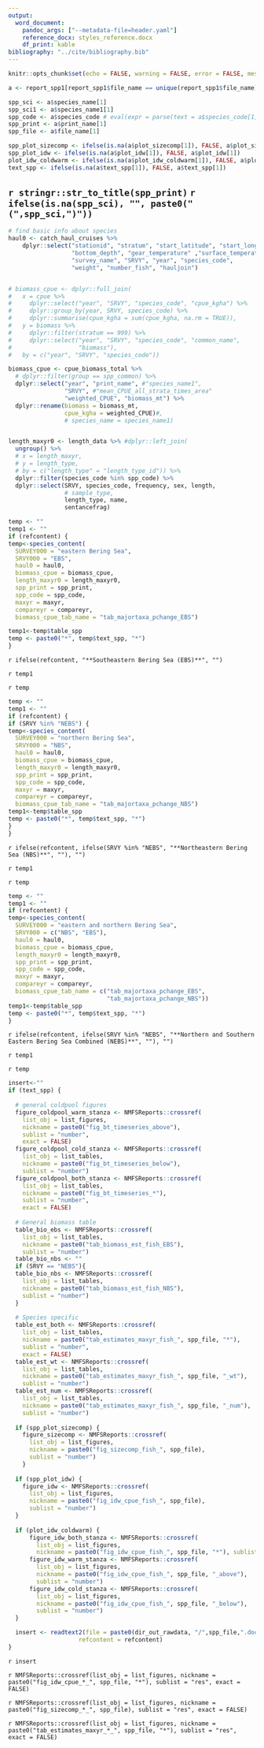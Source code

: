```yaml
---
output:
  word_document:
    pandoc_args: ["--metadata-file=header.yaml"]
    reference_docx: styles_reference.docx
    df_print: kable
bibliography: "../cite/bibliography.bib"
---
```


```r
knitr::opts_chunk$set(echo = FALSE, warning = FALSE, error = FALSE, message = FALSE)
```

```r
a <- report_spp1[report_spp1$file_name == unique(report_spp1$file_name)[jj], ]

spp_sci <- a$species_name[1]
spp_sci1 <- a$species_name1[1]
spp_code <- a$species_code # eval(expr = parse(text = a$species_code[1]))
spp_print <- a$print_name[1]
spp_file <- a$file_name[1]

spp_plot_sizecomp <- ifelse(is.na(a$plot_sizecomp[1]), FALSE, a$plot_sizecomp[1])
spp_plot_idw <- ifelse(is.na(a$plot_idw[1]), FALSE, a$plot_idw[1])
plot_idw_coldwarm <- ifelse(is.na(a$plot_idw_coldwarm[1]), FALSE, a$plot_idw_coldwarm[1])
text_spp <- ifelse(is.na(a$text_spp[1]), FALSE, a$text_spp[1])

```

## `r stringr::str_to_title(spp_print)` `r ifelse(is.na(spp_sci), "", paste0("(",spp_sci,")")) `

```r
# find basic info about species
haul0 <- catch_haul_cruises %>% 
    dplyr::select("stationid", "stratum", "start_latitude", "start_longitude", 
                  "bottom_depth", "gear_temperature" ,"surface_temperature", 
                  "survey_name", "SRVY", "year", "species_code", 
                  "weight", "number_fish", "hauljoin")


# biomass_cpue <- dplyr::full_join(
#   x = cpue %>%
#     dplyr::select("year", "SRVY", "species_code", "cpue_kgha") %>%
#     dplyr::group_by(year, SRVY, species_code) %>%
#     dplyr::summarise(cpue_kgha = sum(cpue_kgha, na.rm = TRUE)),
#   y = biomass %>%
#     dplyr::filter(stratum == 999) %>%
#     dplyr::select("year", "SRVY", "species_code", "common_name",
#                   "biomass"),
#   by = c("year", "SRVY", "species_code"))

biomass_cpue <- cpue_biomass_total %>% 
  # dplyr::filter(group == spp_common) %>% 
  dplyr::select("year", "print_name", #"species_name1", 
                "SRVY", #"mean_CPUE_all_strata_times_area"
                "weighted_CPUE", "biomass_mt") %>% 
  dplyr::rename(biomass = biomass_mt, 
                cpue_kgha = weighted_CPUE)#, 
                # species_name = species_name1)


length_maxyr0 <- length_data %>% #dplyr::left_join(
  ungroup() %>% 
  # x = length_maxyr, 
  # y = length_type, 
  # by = c("length_type" = "length_type_id")) %>% 
  dplyr::filter(species_code %in% spp_code) %>% 
  dplyr::select(SRVY, species_code, frequency, sex, length,
                # sample_type, 
                length_type, name, 
                sentancefrag)

```


```r
temp <- ""
temp1 <- ""
if (refcontent) {
temp<-species_content(
  SURVEY000 = "eastern Bering Sea", 
  SRVY000 = "EBS", 
  haul0 = haul0,
  biomass_cpue = biomass_cpue, 
  length_maxyr0 = length_maxyr0,
  spp_print = spp_print, 
  spp_code = spp_code,
  maxyr = maxyr, 
  compareyr = compareyr, 
  biomass_cpue_tab_name = "tab_majortaxa_pchange_EBS")

temp1<-temp$table_spp
temp <- paste0("*", temp$text_spp, "*")
}
```

`r ifelse(refcontent, "**Southeastern Bering Sea (EBS)**", "")`

`r temp1`

`r temp`


```r
temp <- ""
temp1 <- ""
if (refcontent) {
if (SRVY %in% "NEBS") {
temp<-species_content(
  SURVEY000 = "northern Bering Sea", 
  SRVY000 = "NBS", 
  haul0 = haul0,
  biomass_cpue = biomass_cpue, 
  length_maxyr0 = length_maxyr0,
  spp_print = spp_print, 
  spp_code = spp_code,
  maxyr = maxyr, 
  compareyr = compareyr, 
  biomass_cpue_tab_name = "tab_majortaxa_pchange_NBS")
temp1<-temp$table_spp
temp <- paste0("*", temp$text_spp, "*")
}
}
```

`r ifelse(refcontent, ifelse(SRVY %in% "NEBS", "**Northeastern Bering Sea (NBS)**", ""), "")`

`r temp1`

`r temp`

```r
temp <- ""
temp1 <- ""
if (refcontent) {
temp<-species_content(
  SURVEY000 = "eastern and northern Bering Sea",
  SRVY000 = c("NBS", "EBS"),
  haul0 = haul0,
  biomass_cpue = biomass_cpue, 
  length_maxyr0 = length_maxyr0,
  spp_print = spp_print, 
  spp_code = spp_code,
  maxyr = maxyr, 
  compareyr = compareyr, 
  biomass_cpue_tab_name = c("tab_majortaxa_pchange_EBS", 
                            "tab_majortaxa_pchange_NBS"))
temp1<-temp$table_spp
temp <- paste0("*", temp$text_spp, "*")
}

```

`r ifelse(refcontent, ifelse(SRVY %in% "NEBS", "**Northern and Southern Eastern Bering Sea Combined (NEBS)**", ""), "")`

`r temp1`

`r temp `

```r
insert<-""
if (text_spp) {
  
  # general coldpool figures
  figure_coldpool_warm_stanza <- NMFSReports::crossref(
    list_obj = list_figures, 
    nickname = paste0("fig_bt_timeseries_above"), 
    sublist = "number", 
    exact = FALSE)
  figure_coldpool_cold_stanza <- NMFSReports::crossref(
    list_obj = list_tables, 
    nickname = paste0("fig_bt_timeseries_below"), 
    sublist = "number")
  figure_coldpool_both_stanza <- NMFSReports::crossref(
    list_obj = list_tables, 
    nickname = paste0("fig_bt_timeseries_*"), 
    sublist = "number", 
    exact = FALSE)
  
  # General biomass table
  table_bio_ebs <- NMFSReports::crossref(
    list_obj = list_tables, 
    nickname = paste0("tab_biomass_est_fish_EBS"), 
    sublist = "number")
  table_bio_nbs <- ""
  if (SRVY == "NEBS"){
  table_bio_nbs <- NMFSReports::crossref(
    list_obj = list_tables, 
    nickname = paste0("tab_biomass_est_fish_NBS"), 
    sublist = "number")
  }
  
  # Species specific
  table_est_both <- NMFSReports::crossref(
    list_obj = list_tables, 
    nickname = paste0("tab_estimates_maxyr_fish_", spp_file, "*"), 
    sublist = "number", 
    exact = FALSE)
  table_est_wt <- NMFSReports::crossref(
    list_obj = list_tables, 
    nickname = paste0("tab_estimates_maxyr_fish_", spp_file, "_wt"), 
    sublist = "number")
  table_est_num <- NMFSReports::crossref(
    list_obj = list_tables, 
    nickname = paste0("tab_estimates_maxyr_fish_", spp_file, "_num"), 
    sublist = "number")
  
  if (spp_plot_sizecomp) {
    figure_sizecomp <- NMFSReports::crossref(
      list_obj = list_figures, 
      nickname = paste0("fig_sizecomp_fish_", spp_file), 
      sublist = "number")
    } 
  
  if (spp_plot_idw) {
    figure_idw <- NMFSReports::crossref(
      list_obj = list_figures, 
      nickname = paste0("fig_idw_cpue_fish_", spp_file), 
      sublist = "number")    
  }
 
  if (plot_idw_coldwarm) {
      figure_idw_both_stanza <- NMFSReports::crossref(
        list_obj = list_figures, 
        nickname = paste0("fig_idw_cpue_fish_", spp_file, "*"), sublist = "number")
      figure_idw_warm_stanza <- NMFSReports::crossref(
        list_obj = list_figures, 
        nickname = paste0("fig_idw_cpue_fish_", spp_file, "_above"), 
        sublist = "number")
      figure_idw_cold_stanza <- NMFSReports::crossref(
        list_obj = list_figures, 
        nickname = paste0("fig_idw_cpue_fish_", spp_file, "_below"), 
        sublist = "number")
  }

  insert <- readtext2(file = paste0(dir_out_rawdata, "/",spp_file,".docx"), 
                    refcontent = refcontent)
}
```

`r insert `

`r NMFSReports::crossref(list_obj = list_figures, nickname = paste0("fig_idw_cpue_*_", spp_file, "*"), sublist = "res", exact = FALSE)`

`r NMFSReports::crossref(list_obj = list_figures, nickname = paste0("fig_sizecomp_*_", spp_file), sublist = "res", exact = FALSE)`

`r NMFSReports::crossref(list_obj = list_figures, nickname = paste0("tab_estimates_maxyr_*_", spp_file, "*"), sublist = "res", exact = FALSE)`



